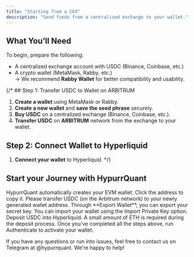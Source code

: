 ```yaml
---
title: "Starting from a CEX"
description: "Send funds from a centralized exchange to your wallet."
---
```

## What You’ll Need

To begin, prepare the following:

- A centralized exchange account with USDC (Binance, Coinbase, etc.)
- A crypto wallet (MetaMask, Rabby, etc.)  
  → We recommend **Rabby Wallet** for better compatibility and usability.

{/* ## Step 1: Transfer USDC to Wallet on ARBITRUM
1. **Create a wallet** using MetaMask or Rabby.
2. **Create a new wallet** and **save the seed phrase** securely.
3. **Buy USDC** on a centralized exchange (Binance, Coinbase, etc.).
4. **Transfer USDC** on **ARBITRUM** network from the exchange to your wallet.

## Step 2: Connect Wallet to Hyperliquid
1. **Connect your wallet** to Hyperliquid. */}

## Start your Journey with HypurrQuant

<CardGroup cols={2}>
  <Card title="Start HypurrQuant bot" img="/images/start.jpeg">
    HypurrQuant automatically creates your EVM wallet. Click the address to copy it.
  </Card>
  <Card title="Withdraw USDC from CEX" img="/images/binance.jpeg">
    Please transfer USDC (on the Arbitrum network) to your newly generated wallet address.
  </Card>
  <Card title="Export Secret Key" img="/images/secret.jpeg">
    Through **Export Wallet**, you can export your secret key.
  </Card>
  <Card title="Import Crypto Wallet" img="/images/wallet.jpeg">
    You can import your wallet using the Import Private Key option.
  </Card>
  <Card title="Deposit Hyperliquid" img="/images/hyperliquid.jpeg">
    Deposit USDC into Hyperliquid. A small amount of ETH is required during the deposit process.
  </Card>
  <Card title="Authenticate wallet" img="/images/auth.jpeg">
    Once you’ve completed all the steps above, run Authenticate to activate your wallet.
  </Card>
</CardGroup>

<Note>If you have any questions or run into issues, feel free to contact us on Telegram at @hypurrquant. We're happy to help!</Note>
